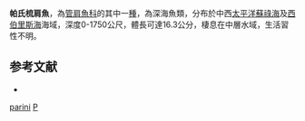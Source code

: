 {{Speciesbox
| taxon = Pectinantus parini
| binomial_authority = [[Sazonov|Sazonov]], 1976
| status = NE
| status_system = IUCN3.1
| synonyms = *''Barbantus parini'', <small>Sazonov, 1976</small>
}}

'''帕氏梳肩魚'''，為[[管肩魚科|管肩魚科]]的其中一[[種|種]]，為深海魚類，分布於中西[[太平洋|太平洋]][[蘇祿海|蘇祿海]]及[[西伯里斯海|西伯里斯海]]海域，深度0-1750公尺，體長可達16.3公分，棲息在中層水域，生活習性不明。

== 参考文献 ==
*{{FishBase_species|genus=Pectinantus|species=parini|year=2015|month=9}}

{{Taxonbar}}
[[Category:梳肩魚屬|parini]]
[[Category:1976年描述的魚類|P]]
